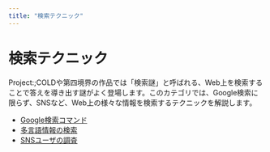 ```yaml
---
title: "検索テクニック"
---
```


# 検索テクニック

Project:;COLDや第四境界の作品では「検索謎」と呼ばれる、Web上を検索することで答えを導き出す謎がよく登場します。このカテゴリでは、Google検索に限らず、SNSなど、Web上の様々な情報を検索するテクニックを解説します。

- [Google検索コマンド](./search/google-commands.mdx)
- [多言語情報の検索](./search/muli-lang.mdx)
- [SNSユーザの調査](./search/social.mdx)
